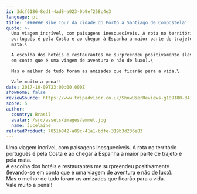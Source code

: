 ```yaml
---
id: 3dcf6186-8ed1-4ad8-a023-0b9ef258c4e3
language: pt
title: '###### Bike Tour da cidade do Porto a Santiago de Compostela'
quote: >-
  Uma viagem incrível, com paisagens inesquecíveis. A rota no território
  português é pela Costa e ao chegar à Espanha a maior parte de trajeto é pela
  mata.\

  A escolha dos hotéis e restaurantes me surpreendeu positivamente (levando-se
  em conta que é uma viagem de aventura e não de luxo).\

  Mas o melhor de tudo foram as amizades que ficarão para a vida.\

  Vale muito a pena!!
date: 2017-10-09T23:00:00.000Z
showHome: false
reviewSource: https://www.tripadvisor.co.uk/ShowUserReviews-g189180-d4105907-r531755392-Top_Bike_tours_Portugal-Porto_Porto_District_Northern_Portugal.html
score: 5
author:
  country: Brasil
  avatar: /src/assets/images/emmet.jpg
  name: Jucelaine
relatedProduct: 7851b042-a09c-41a1-bdfe-319b3d236e83
---
```


Uma viagem incrível, com paisagens inesquecíveis. A rota no território português
é pela Costa e ao chegar à Espanha a maior parte de trajeto é pela mata.\
A escolha dos hotéis e restaurantes me surpreendeu positivamente (levando-se em
conta que é uma viagem de aventura e não de luxo).\
Mas o melhor de tudo foram as amizades que ficarão para a vida.\
Vale muito a pena!!
